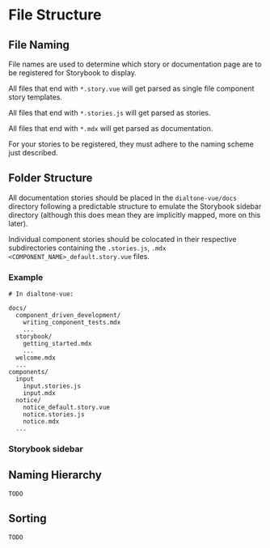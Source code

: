 
<Meta title="Docs/Storybook/File Structure" />

# File Structure

## File Naming

File names are used to determine which story or documentation page are to be registered for Storybook to display.

All files that end with `*.story.vue` will get parsed as single file component story templates.

All files that end with `*.stories.js` will get parsed as stories.

All files that end with `*.mdx` will get parsed as documentation.

For your stories to be registered, they must adhere to the naming scheme just described.

## Folder Structure

All documentation stories should be placed in the `dialtone-vue/docs` directory following
a predictable structure to emulate the Storybook sidebar directory (although this does mean
they are implicitly mapped, more on this later).

Individual component stories should be colocated in their respective subdirectories containing the `.stories.js`, `.mdx`
`<COMPONENT_NAME>_default.story.vue` files.

### Example

```text
# In dialtone-vue:

docs/
  component_driven_development/
    writing_component_tests.mdx
    ...
  storybook/
    getting_started.mdx
    ...
  welcome.mdx
  ...
components/
  input
    input.stories.js
    input.mdx
  notice/
    notice_default.story.vue
    notice.stories.js
    notice.mdx
  ...
```

### Storybook sidebar

<DocImg src="https://static.dialpadcdn.comdialtone/sidebar.png" />

## Naming Hierarchy

`TODO`

## Sorting

`TODO`
